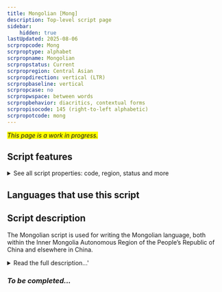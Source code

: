 ```yaml
---
title: Mongolian [Mong]
description: Top-level script page
sidebar:
    hidden: true
lastUpdated: 2025-08-06
scrpropcode: Mong
scrproptype: alphabet
scrpropname: Mongolian
scrpropstatus: Current
scrpropregion: Central Asian
scrpropdirection: vertical (LTR)
scrpropbaseline: vertical
scrpropcase: no
scrpropwspace: between words
scrpropbehavior: diacritics, contextual forms
scrpropisocode: 145 (right-to-left alphabetic)
scrpropotcode: mong
---
```


<span style='background-color:yellow'>_This page is a work in progress._</span>


## Script features

<details>
<summary> See all script properties: code, region, status and more</summary>
<ScriptInfo />
</details>

## Languages that use this script

<WsList script='Mong' wsMax='5' />

## Script description

The Mongolian script is used for writing the Mongolian language, both within the Inner Mongolia Autonomous Region of the People’s Republic of China and elsewhere in China.

<details><summary>Read the full description...'</summary>_Not yet available._</details>

### _To be completed..._

